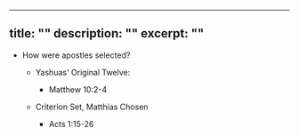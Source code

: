 ---
title: ""
description: ""
excerpt: ""
----
<Verse book="" verse="" version="">
</Verse>
<Verse book="" verse="" version="">
</Verse>
<Verse book="" verse="" version="">
</Verse>


  - How were apostles selected?

    - Yashuas' Original Twelve:
      - Matthew 10:2-4

    - Criterion Set, Matthias Chosen
      - Acts 1:15-26
